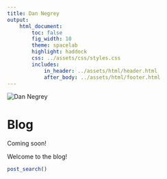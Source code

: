 ```yaml
---
title: Dan Negrey
output:
    html_document:
        toc: false
        fig_width: 10
        theme: spacelab
        highlight: haddock
        css: ../assets/css/styles.css
        includes:
            in_header: ../assets/html/header.html
            after_body: ../assets/html/footer.html
---
```


<img id="dnegrey" src="../assets/img/dnegrey.jpg" alt="Dan Negrey"/>

# Blog

Coming soon!

Welcome to the blog!

```r
post_search()
```

\  

\  

\  

